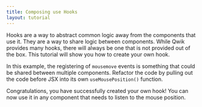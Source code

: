 ```yaml
---
title: Composing use Hooks
layout: tutorial
---
```


Hooks are a way to abstract common logic away from the components that use it. They are a way to share logic between components. While Qwik provides many hooks, there will always be one that is not provided out of the box. This tutorial will show you how to create your own hook.

In this example, the registering of `mousemove` events is something that could be shared between multiple components. Refactor the code by pulling out the code before JSX into its own `useMousePosition()` function. 

Congratulations, you have successfully created your own hook! You can now use it in any component that needs to listen to the mouse position.

